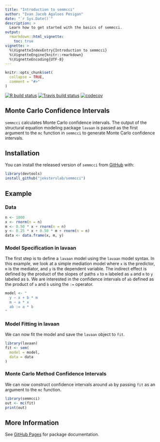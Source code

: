 ```yaml
---
title: "Introduction to semmcci"
author: "Ivan Jacob Agaloos Pesigan"
date: "`r Sys.Date()`"
description: >
  Learn how to get started with the basics of semmcci.
output:
  rmarkdown::html_vignette:
    toc: true
vignette: >
  %\VignetteIndexEntry{Introduction to semmcci}
  %\VignetteEngine{knitr::rmarkdown}
  %\VignetteEncoding{UTF-8}
---
```


```r
knitr::opts_chunk$set(
  collapse = TRUE,
  comment = "#>"
)
```

<!-- badges: start -->
[![R build status](https://github.com/jeksterslab/semmcci/workflows/R-CMD-check/badge.svg?branch=master)](https://github.com/jeksterslab/semmcci/actions?workflow=R-CMD-check)
[![Travis build status](https://travis-ci.com/jeksterslab/semmcci.svg?branch=master)](https://travis-ci.com/jeksterslab/semmcci)
[![codecov](https://codecov.io/github/jeksterslab/semmcci/branch/master/graphs/badge.svg)](https://codecov.io/github/jeksterslab/semmcci) 
<!-- badges: end -->

## Monte Carlo Confidence Intervals

`semmcci` calculates Monte Carlo confidence intervals.
The output of the structural equation modeling package `lavaan`
is passed as the first argument
to the `mc` function in `semmcci`
to generate Monte Carlo confidence intervals.

## Installation

You can install the released version of `semmcci` from [GitHub](https://github.com/jeksterslab/semmcci) with:

```r
library(devtools)
install_github("jeksterslab/semmcci")
```

## Example

### Data

```r
n <- 1000
x <- rnorm(n = n)
m <- 0.50 * x + rnorm(n = n)
y <- 0.25 * x + 0.50 * m + rnorm(n = n)
data <- data.frame(x, m, y)
```

### Model Specification in lavaan

The first step is to define a `lavaan` model
using the `lavaan` model syntax.
In this example, we look at a simple mediation model
where `x` is the predictor, `m` is the mediator, and `y` is the dependent variable.
The indirect effect is defined by the product of the slopes
of paths `x` to `m` labeled as `a` and `m` to `y` labeled as `b`.
We are interested in the confidence intervals of `ab`
defined as the product of `a` and `b` using the `:=` operator.

```r
model <- "
  y ~ x + b * m
  m ~ a * x
  ab := a * b
"
```

### Model Fitting in lavaan

We can now fit the model and save the `lavaan` object to `fit`.

```r
library(lavaan)
fit <- sem(
  model = model,
  data = data
)
```

### Monte Carlo Method Confidence Intervals

We can now construct confidence intervals around `ab` by passing `fit` as an argument to the `mc` function.

```r
library(semmcci)
out <- mc(fit)
print(out)
```

## More Information

See [GitHub Pages](https://jeksterslab.github.io/semmcci/index.html)
for package documentation.

